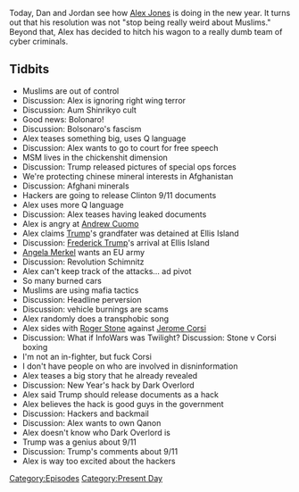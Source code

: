 {{DEFAULTSORT:
    #_EPISODE_0248:January 2, 2019
}}{{Episode
    | title           = January 2, 2019
    | caption         = Listen to this episode on [https://knowledgefight.libsyn.com/knowledge-fight-january-2-2019 Libsyn] [https://open.spotify.com/episode/5TvwlVacWkdmQ4NZKiFkuL Spotify], Read the [[Transcript/248: January 2, 2019|Unofficial Transcript]]
    | episodeNumber   = 248
    | length          = 02:41:25
    | airDate         = January 4, 2019
    | coverageDate    = January 2, 2019
    | episodeType     = [[:Category:Present Day|Present Day]]
    | appearance      = [[Jair Bolsonaro]], [[Andrew Cuomo]], [[Frederick Trump]], [[Angela Merkel]], [[Roger Stone]], [[Jerome Corsi]]
    | oocDrop         = We ain't making money off that heroin
    | previousEpisode = [[247: Lionel]]
    | nextEpisode     = [[249: Predicting 9/11]]
}}

{{Stub}}

Today, Dan and Jordan see how [[Alex Jones]] is doing in the new year. It turns out that his resolution was not "stop being really weird about Muslims." Beyond that, Alex has decided to hitch his wagon to a really dumb team of cyber criminals.

==Tidbits==

*Muslims are out of control
*Discussion: Alex is ignoring right wing terror
*Discussion: Aum Shinrikyo cult
*Good news: Bolonaro!
*Discussion: Bolsonaro's fascism
*Alex teases something big, uses Q language
*Discussion: Alex wants to go to court for free speech
*MSM lives in the chickenshit dimension
*Discussion: Trump released pictures of special ops forces
*We're protecting chinese mineral interests in Afghanistan
*Discussion: Afghani minerals
*Hackers are going to release Clinton 9/11 documents
*Alex uses more Q language
*Discussion: Alex teases having leaked documents
*Alex is angry at [[Andrew Cuomo]]
*Alex claims [[Donald Trump|Trump]]'s grandfater was detained at Ellis Island
*Discussion: [[Frederick Trump]]'s arrival at Ellis Island
*[[Angela Merkel]] wants an EU army
*Discussion: Revolution Schimnitz
*Alex can't keep track of the attacks... ad pivot
*So many burned cars
*Muslims are using mafia tactics
*Discussion: Headline perversion
*Discussion: vehicle burnings are scams
*Alex randomly does a transphobic song
*Alex sides with [[Roger Stone]] against [[Jerome Corsi]]
*Discussion: What if InfoWars was Twilight? Discussion: Stone v Corsi boxing
*I'm not an in-fighter, but fuck Corsi
*I don't have people on who are involved in disninformation
*Alex teases a big story that he already revealed
*Discussion: New Year's hack by Dark Overlord
*Alex said Trump should release documents as a hack
*Alex believes the hack is good guys in the government
*Discussion: Hackers and backmail
*Discussion: Alex wants to own Qanon
*Alex doesn't know who Dark Overlord is
*Trump was a genius about 9/11
*Discussion: Trump's comments about 9/11
*Alex is way too excited about the hackers

[[Category:Episodes]]
[[Category:Present Day]]
